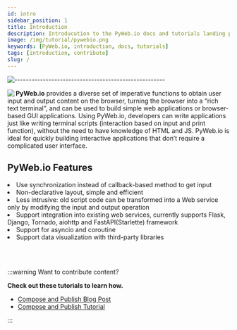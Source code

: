 ```yaml
---
id: intro
sidebar_position: 1
title: Introduction
description: Introducution to the PyWeb.io docs and tutorials landing page
image: /img/tutorial/pywebio.png
keywords: [PyWeb.io, introduction, docs, tutorials]
tags: [introduction, contribute]
slug: /
---
```


![-----------------------------------------------------](https://raw.githubusercontent.com/andreasbm/readme/master/assets/lines/cloudy.png)

<img src={image} align="left" /> 
<b>PyWeb.io</b> provides a diverse set of imperative functions to obtain user input and output content on the browser, turning the browser into a “rich text terminal”, and can be used to build simple web applications or browser-based GUI applications. Using PyWeb.io, developers can write applications just like writing terminal scripts (interaction based on input and print function), without the need to have knowledge of HTML and JS. PyWeb.io is ideal for quickly building interactive applications that don’t require a complicated user interface.


## PyWeb.io Features
<div style={{border: "2px solid #4c3168", borderRadius: '5px', boxShadow: '0px 1px 5px #4c3168', padding: '5px'}}>
<li>Use synchronization instead of callback-based method to get input</li>
<li>Non-declarative layout, simple and efficient</li>
<li>Less intrusive: old script code can be transformed into a Web service only by modifying the input and output operation</li>
<li>Support integration into existing web services, currently supports Flask, Django, Tornado, aiohttp and FastAPI(Starlette) framework</li>
<li>Support for asyncio and coroutine</li>
<li>Support data visualization with third-party libraries</li>
</div>

<br></br>

:::warning Want to contribute content?

**Check out these tutorials to learn how.**
* [Compose and Publish Blog Post](/contribute/blog-post)
* [Compose and Publish Tutorial](/contribute/tutorial)

:::